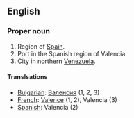 ==English==

===Proper noun===

# Region of [[Spain]].
# Port in the Spanish region of Valencia.
# City in northern [[Venezuela]].

====Translsations====

*[[Bulgarian]]: [[Валенсия]] (1, 2, 3)
*[[French]]: [[Valence]] (1, 2), Valencia (3)
*[[Spanish]]: Valencia (2)